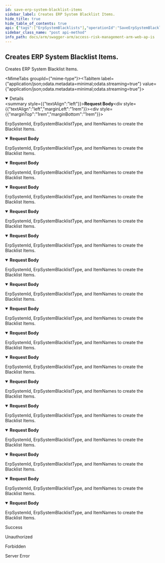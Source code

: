 ```yaml
---
id: save-erp-system-blacklist-items
sidebar_label: Creates ERP System Blacklist Items.
hide_title: true
hide_table_of_contents: true
api: {"tags":["ErpSystemBlacklists"],"operationId":"SaveErpSystemBlacklistItems","requestBody":{"content":{"application/json;odata.metadata=minimal;odata.streaming=true":{"schema":{"description":"Model used to save ERP System Blacklist Items.","type":"object","properties":{"erpSystemId":{"format":"int32","description":"The id of the target ERP System.","type":"integer"},"erpSystemBlacklistType":{"enum":["role","user"],"type":"string"},"itemNames":{"description":"The names of the items.","uniqueItems":false,"type":"array","items":{"type":"string"}}}}},"application/json;odata.metadata=minimal;odata.streaming=false":{"schema":{"description":"Model used to save ERP System Blacklist Items.","type":"object","properties":{"erpSystemId":{"format":"int32","description":"The id of the target ERP System.","type":"integer"},"erpSystemBlacklistType":{"enum":["role","user"],"type":"string"},"itemNames":{"description":"The names of the items.","uniqueItems":false,"type":"array","items":{"type":"string"}}}}},"application/json;odata.metadata=minimal":{"schema":{"description":"Model used to save ERP System Blacklist Items.","type":"object","properties":{"erpSystemId":{"format":"int32","description":"The id of the target ERP System.","type":"integer"},"erpSystemBlacklistType":{"enum":["role","user"],"type":"string"},"itemNames":{"description":"The names of the items.","uniqueItems":false,"type":"array","items":{"type":"string"}}}}},"application/json;odata.metadata=full;odata.streaming=true":{"schema":{"description":"Model used to save ERP System Blacklist Items.","type":"object","properties":{"erpSystemId":{"format":"int32","description":"The id of the target ERP System.","type":"integer"},"erpSystemBlacklistType":{"enum":["role","user"],"type":"string"},"itemNames":{"description":"The names of the items.","uniqueItems":false,"type":"array","items":{"type":"string"}}}}},"application/json;odata.metadata=full;odata.streaming=false":{"schema":{"description":"Model used to save ERP System Blacklist Items.","type":"object","properties":{"erpSystemId":{"format":"int32","description":"The id of the target ERP System.","type":"integer"},"erpSystemBlacklistType":{"enum":["role","user"],"type":"string"},"itemNames":{"description":"The names of the items.","uniqueItems":false,"type":"array","items":{"type":"string"}}}}},"application/json;odata.metadata=full":{"schema":{"description":"Model used to save ERP System Blacklist Items.","type":"object","properties":{"erpSystemId":{"format":"int32","description":"The id of the target ERP System.","type":"integer"},"erpSystemBlacklistType":{"enum":["role","user"],"type":"string"},"itemNames":{"description":"The names of the items.","uniqueItems":false,"type":"array","items":{"type":"string"}}}}},"application/json;odata.metadata=none;odata.streaming=true":{"schema":{"description":"Model used to save ERP System Blacklist Items.","type":"object","properties":{"erpSystemId":{"format":"int32","description":"The id of the target ERP System.","type":"integer"},"erpSystemBlacklistType":{"enum":["role","user"],"type":"string"},"itemNames":{"description":"The names of the items.","uniqueItems":false,"type":"array","items":{"type":"string"}}}}},"application/json;odata.metadata=none;odata.streaming=false":{"schema":{"description":"Model used to save ERP System Blacklist Items.","type":"object","properties":{"erpSystemId":{"format":"int32","description":"The id of the target ERP System.","type":"integer"},"erpSystemBlacklistType":{"enum":["role","user"],"type":"string"},"itemNames":{"description":"The names of the items.","uniqueItems":false,"type":"array","items":{"type":"string"}}}}},"application/json;odata.metadata=none":{"schema":{"description":"Model used to save ERP System Blacklist Items.","type":"object","properties":{"erpSystemId":{"format":"int32","description":"The id of the target ERP System.","type":"integer"},"erpSystemBlacklistType":{"enum":["role","user"],"type":"string"},"itemNames":{"description":"The names of the items.","uniqueItems":false,"type":"array","items":{"type":"string"}}}}},"application/json;odata.streaming=true":{"schema":{"description":"Model used to save ERP System Blacklist Items.","type":"object","properties":{"erpSystemId":{"format":"int32","description":"The id of the target ERP System.","type":"integer"},"erpSystemBlacklistType":{"enum":["role","user"],"type":"string"},"itemNames":{"description":"The names of the items.","uniqueItems":false,"type":"array","items":{"type":"string"}}}}},"application/json;odata.streaming=false":{"schema":{"description":"Model used to save ERP System Blacklist Items.","type":"object","properties":{"erpSystemId":{"format":"int32","description":"The id of the target ERP System.","type":"integer"},"erpSystemBlacklistType":{"enum":["role","user"],"type":"string"},"itemNames":{"description":"The names of the items.","uniqueItems":false,"type":"array","items":{"type":"string"}}}}},"application/json":{"schema":{"description":"Model used to save ERP System Blacklist Items.","type":"object","properties":{"erpSystemId":{"format":"int32","description":"The id of the target ERP System.","type":"integer"},"erpSystemBlacklistType":{"enum":["role","user"],"type":"string"},"itemNames":{"description":"The names of the items.","uniqueItems":false,"type":"array","items":{"type":"string"}}}}},"application/xml":{"schema":{"description":"Model used to save ERP System Blacklist Items.","type":"object","properties":{"erpSystemId":{"format":"int32","description":"The id of the target ERP System.","type":"integer"},"erpSystemBlacklistType":{"enum":["role","user"],"type":"string"},"itemNames":{"description":"The names of the items.","uniqueItems":false,"type":"array","items":{"type":"string"}}}}},"application/prs.odatatestxx-odata":{"schema":{"description":"Model used to save ERP System Blacklist Items.","type":"object","properties":{"erpSystemId":{"format":"int32","description":"The id of the target ERP System.","type":"integer"},"erpSystemBlacklistType":{"enum":["role","user"],"type":"string"},"itemNames":{"description":"The names of the items.","uniqueItems":false,"type":"array","items":{"type":"string"}}}}},"application/json-patch+json":{"schema":{"description":"Model used to save ERP System Blacklist Items.","type":"object","properties":{"erpSystemId":{"format":"int32","description":"The id of the target ERP System.","type":"integer"},"erpSystemBlacklistType":{"enum":["role","user"],"type":"string"},"itemNames":{"description":"The names of the items.","uniqueItems":false,"type":"array","items":{"type":"string"}}}}},"text/json":{"schema":{"description":"Model used to save ERP System Blacklist Items.","type":"object","properties":{"erpSystemId":{"format":"int32","description":"The id of the target ERP System.","type":"integer"},"erpSystemBlacklistType":{"enum":["role","user"],"type":"string"},"itemNames":{"description":"The names of the items.","uniqueItems":false,"type":"array","items":{"type":"string"}}}}},"application/*+json":{"schema":{"description":"Model used to save ERP System Blacklist Items.","type":"object","properties":{"erpSystemId":{"format":"int32","description":"The id of the target ERP System.","type":"integer"},"erpSystemBlacklistType":{"enum":["role","user"],"type":"string"},"itemNames":{"description":"The names of the items.","uniqueItems":false,"type":"array","items":{"type":"string"}}}}}},"description":"ErpSystemId, ErpSystemBlacklistType, and ItemNames to create the Blacklist Items."},"responses":{"200":{"description":"Success"},"401":{"description":"Unauthorized"},"403":{"description":"Forbidden"},"500":{"description":"Server Error"}},"description":"Creates ERP System Blacklist Items.","method":"post","path":"/api/ErpSystemBlacklists","jsonRequestBodyExample":{"erpSystemId":0,"erpSystemBlacklistType":"role","itemNames":["string"]},"info":{"version":"v1","title":"Access Risk Management ARM Web APIs"},"postman":{"name":"Creates ERP System Blacklist Items.","description":{"type":"text/plain"},"url":{"path":["api","ErpSystemBlacklists"],"host":["{{baseUrl}}"],"query":[],"variable":[]},"header":[{"key":"Content-Type","value":"application/json"}],"method":"POST","body":{"mode":"raw","raw":"\"\"","options":{"raw":{"language":"json"}}}}}
sidebar_class_name: "post api-method"
info_path: docs/arm/swagger-arm/access-risk-management-arm-web-ap-is
---
```



## Creates ERP System Blacklist Items.



Creates ERP System Blacklist Items.

<MimeTabs groupId={"mime-type"}><TabItem label={"application/json;odata.metadata=minimal;odata.streaming=true"} value={"application/json;odata.metadata=minimal;odata.streaming=true"}><details style={{}} data-collapsed={false} open={true}><summary style={{"textAlign":"left"}}><strong>Request Body</strong></summary><div style={{"textAlign":"left","marginLeft":"1rem"}}><div style={{"marginTop":"1rem","marginBottom":"1rem"}}>

ErpSystemId, ErpSystemBlacklistType, and ItemNames to create the Blacklist Items.

</div></div><ul style={{"marginLeft":"1rem"}}><SchemaItem collapsible={false} name={"erpSystemId"} required={false} schemaDescription={"The id of the target ERP System."} schemaName={"int32"} qualifierMessage={undefined} defaultValue={undefined}></SchemaItem><SchemaItem collapsible={false} name={"erpSystemBlacklistType"} required={false} schemaDescription={undefined} schemaName={"string"} qualifierMessage={"**Possible values:** [`role`, `user`]"} defaultValue={undefined}></SchemaItem><SchemaItem collapsible={false} name={"itemNames"} required={false} schemaDescription={"The names of the items."} schemaName={"string[]"} qualifierMessage={undefined} defaultValue={undefined}></SchemaItem></ul></details></TabItem><TabItem label={"application/json;odata.metadata=minimal;odata.streaming=false"} value={"application/json;odata.metadata=minimal;odata.streaming=false"}><details style={{}} data-collapsed={false} open={true}><summary style={{"textAlign":"left"}}><strong>Request Body</strong></summary><div style={{"textAlign":"left","marginLeft":"1rem"}}><div style={{"marginTop":"1rem","marginBottom":"1rem"}}>

ErpSystemId, ErpSystemBlacklistType, and ItemNames to create the Blacklist Items.

</div></div><ul style={{"marginLeft":"1rem"}}><SchemaItem collapsible={false} name={"erpSystemId"} required={false} schemaDescription={"The id of the target ERP System."} schemaName={"int32"} qualifierMessage={undefined} defaultValue={undefined}></SchemaItem><SchemaItem collapsible={false} name={"erpSystemBlacklistType"} required={false} schemaDescription={undefined} schemaName={"string"} qualifierMessage={"**Possible values:** [`role`, `user`]"} defaultValue={undefined}></SchemaItem><SchemaItem collapsible={false} name={"itemNames"} required={false} schemaDescription={"The names of the items."} schemaName={"string[]"} qualifierMessage={undefined} defaultValue={undefined}></SchemaItem></ul></details></TabItem><TabItem label={"application/json;odata.metadata=minimal"} value={"application/json;odata.metadata=minimal"}><details style={{}} data-collapsed={false} open={true}><summary style={{"textAlign":"left"}}><strong>Request Body</strong></summary><div style={{"textAlign":"left","marginLeft":"1rem"}}><div style={{"marginTop":"1rem","marginBottom":"1rem"}}>

ErpSystemId, ErpSystemBlacklistType, and ItemNames to create the Blacklist Items.

</div></div><ul style={{"marginLeft":"1rem"}}><SchemaItem collapsible={false} name={"erpSystemId"} required={false} schemaDescription={"The id of the target ERP System."} schemaName={"int32"} qualifierMessage={undefined} defaultValue={undefined}></SchemaItem><SchemaItem collapsible={false} name={"erpSystemBlacklistType"} required={false} schemaDescription={undefined} schemaName={"string"} qualifierMessage={"**Possible values:** [`role`, `user`]"} defaultValue={undefined}></SchemaItem><SchemaItem collapsible={false} name={"itemNames"} required={false} schemaDescription={"The names of the items."} schemaName={"string[]"} qualifierMessage={undefined} defaultValue={undefined}></SchemaItem></ul></details></TabItem><TabItem label={"application/json;odata.metadata=full;odata.streaming=true"} value={"application/json;odata.metadata=full;odata.streaming=true"}><details style={{}} data-collapsed={false} open={true}><summary style={{"textAlign":"left"}}><strong>Request Body</strong></summary><div style={{"textAlign":"left","marginLeft":"1rem"}}><div style={{"marginTop":"1rem","marginBottom":"1rem"}}>

ErpSystemId, ErpSystemBlacklistType, and ItemNames to create the Blacklist Items.

</div></div><ul style={{"marginLeft":"1rem"}}><SchemaItem collapsible={false} name={"erpSystemId"} required={false} schemaDescription={"The id of the target ERP System."} schemaName={"int32"} qualifierMessage={undefined} defaultValue={undefined}></SchemaItem><SchemaItem collapsible={false} name={"erpSystemBlacklistType"} required={false} schemaDescription={undefined} schemaName={"string"} qualifierMessage={"**Possible values:** [`role`, `user`]"} defaultValue={undefined}></SchemaItem><SchemaItem collapsible={false} name={"itemNames"} required={false} schemaDescription={"The names of the items."} schemaName={"string[]"} qualifierMessage={undefined} defaultValue={undefined}></SchemaItem></ul></details></TabItem><TabItem label={"application/json;odata.metadata=full;odata.streaming=false"} value={"application/json;odata.metadata=full;odata.streaming=false"}><details style={{}} data-collapsed={false} open={true}><summary style={{"textAlign":"left"}}><strong>Request Body</strong></summary><div style={{"textAlign":"left","marginLeft":"1rem"}}><div style={{"marginTop":"1rem","marginBottom":"1rem"}}>

ErpSystemId, ErpSystemBlacklistType, and ItemNames to create the Blacklist Items.

</div></div><ul style={{"marginLeft":"1rem"}}><SchemaItem collapsible={false} name={"erpSystemId"} required={false} schemaDescription={"The id of the target ERP System."} schemaName={"int32"} qualifierMessage={undefined} defaultValue={undefined}></SchemaItem><SchemaItem collapsible={false} name={"erpSystemBlacklistType"} required={false} schemaDescription={undefined} schemaName={"string"} qualifierMessage={"**Possible values:** [`role`, `user`]"} defaultValue={undefined}></SchemaItem><SchemaItem collapsible={false} name={"itemNames"} required={false} schemaDescription={"The names of the items."} schemaName={"string[]"} qualifierMessage={undefined} defaultValue={undefined}></SchemaItem></ul></details></TabItem><TabItem label={"application/json;odata.metadata=full"} value={"application/json;odata.metadata=full"}><details style={{}} data-collapsed={false} open={true}><summary style={{"textAlign":"left"}}><strong>Request Body</strong></summary><div style={{"textAlign":"left","marginLeft":"1rem"}}><div style={{"marginTop":"1rem","marginBottom":"1rem"}}>

ErpSystemId, ErpSystemBlacklistType, and ItemNames to create the Blacklist Items.

</div></div><ul style={{"marginLeft":"1rem"}}><SchemaItem collapsible={false} name={"erpSystemId"} required={false} schemaDescription={"The id of the target ERP System."} schemaName={"int32"} qualifierMessage={undefined} defaultValue={undefined}></SchemaItem><SchemaItem collapsible={false} name={"erpSystemBlacklistType"} required={false} schemaDescription={undefined} schemaName={"string"} qualifierMessage={"**Possible values:** [`role`, `user`]"} defaultValue={undefined}></SchemaItem><SchemaItem collapsible={false} name={"itemNames"} required={false} schemaDescription={"The names of the items."} schemaName={"string[]"} qualifierMessage={undefined} defaultValue={undefined}></SchemaItem></ul></details></TabItem><TabItem label={"application/json;odata.metadata=none;odata.streaming=true"} value={"application/json;odata.metadata=none;odata.streaming=true"}><details style={{}} data-collapsed={false} open={true}><summary style={{"textAlign":"left"}}><strong>Request Body</strong></summary><div style={{"textAlign":"left","marginLeft":"1rem"}}><div style={{"marginTop":"1rem","marginBottom":"1rem"}}>

ErpSystemId, ErpSystemBlacklistType, and ItemNames to create the Blacklist Items.

</div></div><ul style={{"marginLeft":"1rem"}}><SchemaItem collapsible={false} name={"erpSystemId"} required={false} schemaDescription={"The id of the target ERP System."} schemaName={"int32"} qualifierMessage={undefined} defaultValue={undefined}></SchemaItem><SchemaItem collapsible={false} name={"erpSystemBlacklistType"} required={false} schemaDescription={undefined} schemaName={"string"} qualifierMessage={"**Possible values:** [`role`, `user`]"} defaultValue={undefined}></SchemaItem><SchemaItem collapsible={false} name={"itemNames"} required={false} schemaDescription={"The names of the items."} schemaName={"string[]"} qualifierMessage={undefined} defaultValue={undefined}></SchemaItem></ul></details></TabItem><TabItem label={"application/json;odata.metadata=none;odata.streaming=false"} value={"application/json;odata.metadata=none;odata.streaming=false"}><details style={{}} data-collapsed={false} open={true}><summary style={{"textAlign":"left"}}><strong>Request Body</strong></summary><div style={{"textAlign":"left","marginLeft":"1rem"}}><div style={{"marginTop":"1rem","marginBottom":"1rem"}}>

ErpSystemId, ErpSystemBlacklistType, and ItemNames to create the Blacklist Items.

</div></div><ul style={{"marginLeft":"1rem"}}><SchemaItem collapsible={false} name={"erpSystemId"} required={false} schemaDescription={"The id of the target ERP System."} schemaName={"int32"} qualifierMessage={undefined} defaultValue={undefined}></SchemaItem><SchemaItem collapsible={false} name={"erpSystemBlacklistType"} required={false} schemaDescription={undefined} schemaName={"string"} qualifierMessage={"**Possible values:** [`role`, `user`]"} defaultValue={undefined}></SchemaItem><SchemaItem collapsible={false} name={"itemNames"} required={false} schemaDescription={"The names of the items."} schemaName={"string[]"} qualifierMessage={undefined} defaultValue={undefined}></SchemaItem></ul></details></TabItem><TabItem label={"application/json;odata.metadata=none"} value={"application/json;odata.metadata=none"}><details style={{}} data-collapsed={false} open={true}><summary style={{"textAlign":"left"}}><strong>Request Body</strong></summary><div style={{"textAlign":"left","marginLeft":"1rem"}}><div style={{"marginTop":"1rem","marginBottom":"1rem"}}>

ErpSystemId, ErpSystemBlacklistType, and ItemNames to create the Blacklist Items.

</div></div><ul style={{"marginLeft":"1rem"}}><SchemaItem collapsible={false} name={"erpSystemId"} required={false} schemaDescription={"The id of the target ERP System."} schemaName={"int32"} qualifierMessage={undefined} defaultValue={undefined}></SchemaItem><SchemaItem collapsible={false} name={"erpSystemBlacklistType"} required={false} schemaDescription={undefined} schemaName={"string"} qualifierMessage={"**Possible values:** [`role`, `user`]"} defaultValue={undefined}></SchemaItem><SchemaItem collapsible={false} name={"itemNames"} required={false} schemaDescription={"The names of the items."} schemaName={"string[]"} qualifierMessage={undefined} defaultValue={undefined}></SchemaItem></ul></details></TabItem><TabItem label={"application/json;odata.streaming=true"} value={"application/json;odata.streaming=true"}><details style={{}} data-collapsed={false} open={true}><summary style={{"textAlign":"left"}}><strong>Request Body</strong></summary><div style={{"textAlign":"left","marginLeft":"1rem"}}><div style={{"marginTop":"1rem","marginBottom":"1rem"}}>

ErpSystemId, ErpSystemBlacklistType, and ItemNames to create the Blacklist Items.

</div></div><ul style={{"marginLeft":"1rem"}}><SchemaItem collapsible={false} name={"erpSystemId"} required={false} schemaDescription={"The id of the target ERP System."} schemaName={"int32"} qualifierMessage={undefined} defaultValue={undefined}></SchemaItem><SchemaItem collapsible={false} name={"erpSystemBlacklistType"} required={false} schemaDescription={undefined} schemaName={"string"} qualifierMessage={"**Possible values:** [`role`, `user`]"} defaultValue={undefined}></SchemaItem><SchemaItem collapsible={false} name={"itemNames"} required={false} schemaDescription={"The names of the items."} schemaName={"string[]"} qualifierMessage={undefined} defaultValue={undefined}></SchemaItem></ul></details></TabItem><TabItem label={"application/json;odata.streaming=false"} value={"application/json;odata.streaming=false"}><details style={{}} data-collapsed={false} open={true}><summary style={{"textAlign":"left"}}><strong>Request Body</strong></summary><div style={{"textAlign":"left","marginLeft":"1rem"}}><div style={{"marginTop":"1rem","marginBottom":"1rem"}}>

ErpSystemId, ErpSystemBlacklistType, and ItemNames to create the Blacklist Items.

</div></div><ul style={{"marginLeft":"1rem"}}><SchemaItem collapsible={false} name={"erpSystemId"} required={false} schemaDescription={"The id of the target ERP System."} schemaName={"int32"} qualifierMessage={undefined} defaultValue={undefined}></SchemaItem><SchemaItem collapsible={false} name={"erpSystemBlacklistType"} required={false} schemaDescription={undefined} schemaName={"string"} qualifierMessage={"**Possible values:** [`role`, `user`]"} defaultValue={undefined}></SchemaItem><SchemaItem collapsible={false} name={"itemNames"} required={false} schemaDescription={"The names of the items."} schemaName={"string[]"} qualifierMessage={undefined} defaultValue={undefined}></SchemaItem></ul></details></TabItem><TabItem label={"application/json"} value={"application/json"}><details style={{}} data-collapsed={false} open={true}><summary style={{"textAlign":"left"}}><strong>Request Body</strong></summary><div style={{"textAlign":"left","marginLeft":"1rem"}}><div style={{"marginTop":"1rem","marginBottom":"1rem"}}>

ErpSystemId, ErpSystemBlacklistType, and ItemNames to create the Blacklist Items.

</div></div><ul style={{"marginLeft":"1rem"}}><SchemaItem collapsible={false} name={"erpSystemId"} required={false} schemaDescription={"The id of the target ERP System."} schemaName={"int32"} qualifierMessage={undefined} defaultValue={undefined}></SchemaItem><SchemaItem collapsible={false} name={"erpSystemBlacklistType"} required={false} schemaDescription={undefined} schemaName={"string"} qualifierMessage={"**Possible values:** [`role`, `user`]"} defaultValue={undefined}></SchemaItem><SchemaItem collapsible={false} name={"itemNames"} required={false} schemaDescription={"The names of the items."} schemaName={"string[]"} qualifierMessage={undefined} defaultValue={undefined}></SchemaItem></ul></details></TabItem><TabItem label={"application/xml"} value={"application/xml"}><details style={{}} data-collapsed={false} open={true}><summary style={{"textAlign":"left"}}><strong>Request Body</strong></summary><div style={{"textAlign":"left","marginLeft":"1rem"}}><div style={{"marginTop":"1rem","marginBottom":"1rem"}}>

ErpSystemId, ErpSystemBlacklistType, and ItemNames to create the Blacklist Items.

</div></div><ul style={{"marginLeft":"1rem"}}><SchemaItem collapsible={false} name={"erpSystemId"} required={false} schemaDescription={"The id of the target ERP System."} schemaName={"int32"} qualifierMessage={undefined} defaultValue={undefined}></SchemaItem><SchemaItem collapsible={false} name={"erpSystemBlacklistType"} required={false} schemaDescription={undefined} schemaName={"string"} qualifierMessage={"**Possible values:** [`role`, `user`]"} defaultValue={undefined}></SchemaItem><SchemaItem collapsible={false} name={"itemNames"} required={false} schemaDescription={"The names of the items."} schemaName={"string[]"} qualifierMessage={undefined} defaultValue={undefined}></SchemaItem></ul></details></TabItem><TabItem label={"application/prs.odatatestxx-odata"} value={"application/prs.odatatestxx-odata"}><details style={{}} data-collapsed={false} open={true}><summary style={{"textAlign":"left"}}><strong>Request Body</strong></summary><div style={{"textAlign":"left","marginLeft":"1rem"}}><div style={{"marginTop":"1rem","marginBottom":"1rem"}}>

ErpSystemId, ErpSystemBlacklistType, and ItemNames to create the Blacklist Items.

</div></div><ul style={{"marginLeft":"1rem"}}><SchemaItem collapsible={false} name={"erpSystemId"} required={false} schemaDescription={"The id of the target ERP System."} schemaName={"int32"} qualifierMessage={undefined} defaultValue={undefined}></SchemaItem><SchemaItem collapsible={false} name={"erpSystemBlacklistType"} required={false} schemaDescription={undefined} schemaName={"string"} qualifierMessage={"**Possible values:** [`role`, `user`]"} defaultValue={undefined}></SchemaItem><SchemaItem collapsible={false} name={"itemNames"} required={false} schemaDescription={"The names of the items."} schemaName={"string[]"} qualifierMessage={undefined} defaultValue={undefined}></SchemaItem></ul></details></TabItem><TabItem label={"application/json-patch+json"} value={"application/json-patch+json"}><details style={{}} data-collapsed={false} open={true}><summary style={{"textAlign":"left"}}><strong>Request Body</strong></summary><div style={{"textAlign":"left","marginLeft":"1rem"}}><div style={{"marginTop":"1rem","marginBottom":"1rem"}}>

ErpSystemId, ErpSystemBlacklistType, and ItemNames to create the Blacklist Items.

</div></div><ul style={{"marginLeft":"1rem"}}><SchemaItem collapsible={false} name={"erpSystemId"} required={false} schemaDescription={"The id of the target ERP System."} schemaName={"int32"} qualifierMessage={undefined} defaultValue={undefined}></SchemaItem><SchemaItem collapsible={false} name={"erpSystemBlacklistType"} required={false} schemaDescription={undefined} schemaName={"string"} qualifierMessage={"**Possible values:** [`role`, `user`]"} defaultValue={undefined}></SchemaItem><SchemaItem collapsible={false} name={"itemNames"} required={false} schemaDescription={"The names of the items."} schemaName={"string[]"} qualifierMessage={undefined} defaultValue={undefined}></SchemaItem></ul></details></TabItem><TabItem label={"text/json"} value={"text/json"}><details style={{}} data-collapsed={false} open={true}><summary style={{"textAlign":"left"}}><strong>Request Body</strong></summary><div style={{"textAlign":"left","marginLeft":"1rem"}}><div style={{"marginTop":"1rem","marginBottom":"1rem"}}>

ErpSystemId, ErpSystemBlacklistType, and ItemNames to create the Blacklist Items.

</div></div><ul style={{"marginLeft":"1rem"}}><SchemaItem collapsible={false} name={"erpSystemId"} required={false} schemaDescription={"The id of the target ERP System."} schemaName={"int32"} qualifierMessage={undefined} defaultValue={undefined}></SchemaItem><SchemaItem collapsible={false} name={"erpSystemBlacklistType"} required={false} schemaDescription={undefined} schemaName={"string"} qualifierMessage={"**Possible values:** [`role`, `user`]"} defaultValue={undefined}></SchemaItem><SchemaItem collapsible={false} name={"itemNames"} required={false} schemaDescription={"The names of the items."} schemaName={"string[]"} qualifierMessage={undefined} defaultValue={undefined}></SchemaItem></ul></details></TabItem><TabItem label={"application/*+json"} value={"application/*+json"}><details style={{}} data-collapsed={false} open={true}><summary style={{"textAlign":"left"}}><strong>Request Body</strong></summary><div style={{"textAlign":"left","marginLeft":"1rem"}}><div style={{"marginTop":"1rem","marginBottom":"1rem"}}>

ErpSystemId, ErpSystemBlacklistType, and ItemNames to create the Blacklist Items.

</div></div><ul style={{"marginLeft":"1rem"}}><SchemaItem collapsible={false} name={"erpSystemId"} required={false} schemaDescription={"The id of the target ERP System."} schemaName={"int32"} qualifierMessage={undefined} defaultValue={undefined}></SchemaItem><SchemaItem collapsible={false} name={"erpSystemBlacklistType"} required={false} schemaDescription={undefined} schemaName={"string"} qualifierMessage={"**Possible values:** [`role`, `user`]"} defaultValue={undefined}></SchemaItem><SchemaItem collapsible={false} name={"itemNames"} required={false} schemaDescription={"The names of the items."} schemaName={"string[]"} qualifierMessage={undefined} defaultValue={undefined}></SchemaItem></ul></details></TabItem></MimeTabs><div><ApiTabs><TabItem label={"200"} value={"200"}><div>

Success

</div><div></div></TabItem><TabItem label={"401"} value={"401"}><div>

Unauthorized

</div><div></div></TabItem><TabItem label={"403"} value={"403"}><div>

Forbidden

</div><div></div></TabItem><TabItem label={"500"} value={"500"}><div>

Server Error

</div><div></div></TabItem></ApiTabs></div>
      